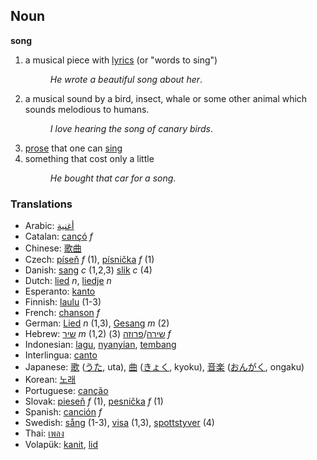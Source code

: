 == Noun ==

'''song'''
#a musical piece with [[lyrics]] (or "words to sing")
#:''He wrote a beautiful song about her''.
#a musical sound by a bird, insect, whale or some other animal which sounds melodious to humans.
#:''I love hearing the song of canary birds''.
#[[prose]] that one can [[sing]]
#something that cost only a little
#:''He bought that car for a song''.

=== Translations ===
*Arabic: [[أغنية]]
*Catalan: [[cançó]] ''f''
*Chinese: [[歌曲]]
*Czech: [[píseň]] ''f'' (1), [[písnička]] ''f'' (1)
*Danish: [[sang]] ''c'' (1,2,3) [[slik]] ''c'' (4)
*Dutch: [[lied]] ''n'', [[liedje]] ''n''
*Esperanto: [[kanto]]
*Finnish: [[laulu]] (1-3)
*French: [[chanson]] ''f''
*German: [[Lied]] ''n'' (1,3), [[Gesang]] ''m'' (2)
*Hebrew: [[שיר]] ''m'' (1,2) [[שירה]]/[[פרוזה]] (3) ''f''
*Indonesian: [[lagu]], [[nyanyi|nyanyian]], [[tembang]]
*Interlingua: [[canto]]
*Japanese: [[歌]] ([[うた]], uta), [[曲]] ([[きょく]], kyoku), [[音楽]] ([[おんがく]], ongaku)
*Korean: [[노래]] 
*Portuguese: [[canção]]
*Slovak: [[pieseň]] ''f'' (1), [[pesnička]] ''f'' (1)
*Spanish: [[canción]] ''f''
*Swedish: [[sång]] (1-3), [[visa#Swedish|visa]] (1,3), [[spottstyver]] (4)
*Thai: [[เพลง]]
*Volapük: [[kanit]], [[lid]]